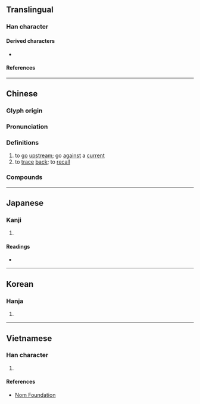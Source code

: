 {{also|泝}}
{{character info/new}}
==Translingual==

===Han character===
{{Han char|rn=85|rad=水|as=10|sn=13|four=37120|canj=ETUB|ids=⿰氵朔}}

====Derived characters====
* {{l|mul|[[𭏺]]}}

====References====
{{Han ref|kx=0640.300|dkj=17975|dj=1048.050|hdz=31708.010|uh=6EAF}}

----

==Chinese==
{{zh-forms}}

===Glyph origin===
{{Han etym}}

===Pronunciation===
{{zh-pron
|m=sù
|c=sou3
|mn=sò͘
|mc=y
|oc=y
|cat=v
}}

===Definitions===
{{zh-hanzi}}

# to [[go]] [[upstream]]; go [[against]] a [[current]]
# to [[trace]] [[back]]; to [[recall]]

===Compounds===
{{zh-der|上溯|不溯既往|回溯|探本溯源|推本溯源|文溯閣|正本溯源|沿流溯源|溯洄|溯流徂源|溯流從源|溯流求源|溯游|溯源|溯源窮流|窮源溯流|追本溯源|追溯|逆溯}}

----

==Japanese==

===Kanji===
{{ja-kanji|grade=|rs=水10}}

# {{rfdef|ja|sort=水10}}

====Readings====
* {{ja-readings
|goon=す
|kanon=そ
|kun=さかのぼ-る
}}

----

==Korean==

===Hanja===
{{ko-hanja|hangeul=[[소]], [[삭]]|eumhun=|rv=so, sak|mr=so, sak|y=so, sak}}

# {{rfdef|ko|sort=水10}}

----

==Vietnamese==

===Han character===
{{vi-hantu|rs=水10|[[tố]]}}

# {{rfdef|vi|sort=水10}}

====References====
* [http://nomfoundation.org/common/nom_details.php?codepoint=6eaf Nom Foundation]